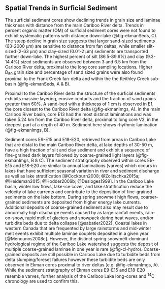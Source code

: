 ## Spatial Trends in Surficial Sediment {#spatial}

The surficial sediment cores show declining trends in grain size and laminae thickness with distance from the main Cariboo River delta. Trends in percent organic matter (OM) of surficial sediment cores were not found to exhibit systematic patterns with distance down-lake (@fig-ekmanSeds, C). The steep decline in grain size suggests that larger sand-sized sediments (63-2000 µm) are sensitive to distance from fan deltas, while smaller silt-sized (2-63 µm) and clay-sized (0.01-2 µm) sediments are transported further down-lake. The highest percent of silt (86.5-89.6%) and clay (9.3-14.4%) sized sediments are observed between 3 and 6.5 km from the Cariboo River delta, proximal to the long core sampling locations. Higher D~50~ grain size and percentage of sand sized grains were also found proximal to the Frank Creek fan-delta and within the the Keithley Creek sub-basin (@fig-ekmanSeds, A & B). 

Proximal to the Cariboo River delta the structure of the surficial sediments exhibits massive layering, erosive contacts and the fraction of sand grains greater than 60%. A sand-bed with a thickness of 1 cm is observed in E1, the core closest to the Cariboo River delta (@fig-ekmanImgs, A). In the main Cariboo River basin, core E13 had the most distinct laminations and was taken 5.24 km from the Cariboo River delta, proximal to long core V2, in the deepest part at a depth of 40 m. Sediment here shows rhythmic lamination (@fig-ekmanImgs, B).

Sediment cores E9-E15 and E18-E20, retrieved from areas in Cariboo Lake that are distal to the main Cariboo River delta, at lake depths of 30-50 m, have a high fraction of silt and clay sediment and exhibit a sequence of fine-grained dark layers followed by coarse-grained light layers (@fig-ekmanImgs, B & C). The sediment stratigraphy observed within cores E9-E15 and E18-E20 are similar to annual laminations (varves) which occurs in lakes that have sufficient seasonal variation in river and sediment discharge as well as lake stratification [@Cockburn2008; @Zolitschka2015a; @Heideman2015; @Hodder2006b; @Desloges1999]. In the Cariboo Lake basin, winter low flows, lake-ice cover, and lake stratification reduce the velocity of lake currents and contribute to the deposition of fine-grained sediments on the lake bottom. During spring snowmelt high flows, coarser-grained sediments are deposited from higher energy lake currents. Additional deposits of coarse-grained sediment also may result due to abnormally high discharge events caused by as large rainfall events, rain-on-snow, rapid melt of glaciers and snowpack during heat waves, and/or turbidite beds due to delta collapse [@sabatier2022]. Coastal lakes in western Canada that are frequented by large rainstorms and mid-winter melt events exhibit multiple laminae couplets deposited in a given year [@Menounos2008c]. However, the distinct spring snowmelt-dominant hydrological regime of the Cariboo Lake watershed suggests the deposit of multiple coarse-grained laminae in one year is rare (@fig-cl-hydro). Coarse-grained deposits are still possible in Cariboo Lake due to turbidite beds from delta slumping/foreset failures however these turbidite beds are only observed in Ekman cores proximal to river deltas (e.g. @fig-ekmanImgs, A). While the sediment stratigraphy of Ekman cores E9-E15 and E18-E20 resemble varves, further analysis of the Cariboo Lake long-cores and ^14^C chronology are used to confirm this.